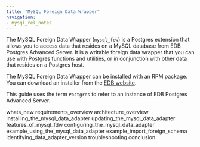 ```yaml
---
title: "MySQL Foreign Data Wrapper"
navigation:
- mysql_rel_notes
---
```


The MySQL Foreign Data Wrapper (`mysql_fdw`) is a Postgres extension that allows you to access data that resides on a MySQL database from EDB Postgres Advanced Server. It is a writable foreign data wrapper that you can use with Postgres functions and utilities, or in conjunction with other data that resides on a Postgres host.

The MySQL Foreign Data Wrapper can be installed with an RPM package. You can download an installer from the [EDB website](https://www.enterprisedb.com/software-downloads-postgres/).

This guide uses the term `Postgres` to refer to an instance of EDB Postgres Advanced Server.

<div class="toctree" maxdepth="4">

whats_new requirements_overview architecture_overview installing_the_mysql_data_adapter updating_the_mysql_data_adapter features_of_mysql_fdw configuring_the_mysql_data_adapter example_using_the_mysql_data_adapter example_import_foreign_schema identifying_data_adapter_version troubleshooting conclusion

</div>
